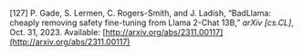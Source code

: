 \[127\]	P. Gade, S. Lermen, C. Rogers-Smith, and J. Ladish, “BadLlama: cheaply removing safety fine-tuning from Llama 2-Chat 13B,” *arXiv \[cs.CL\]*, Oct. 31, 2023\. Available: [http://arxiv.org/abs/2311.00117](http://arxiv.org/abs/2311.00117)